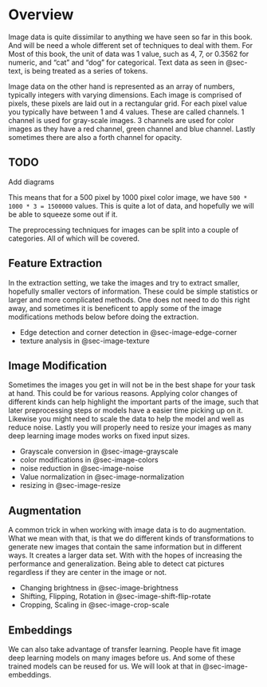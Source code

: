 # Overview {#sec-image}

Image data is quite dissimilar to anything we have seen so far in this book. And will be need a whole different set of techniques to deal with them. For Most of this book, the unit of data was 1 value, such as 4, 7, or 0.3562 for numeric, and "cat" and "dog" for categorical. Text data as seen in @sec-text, is being treated as a series of tokens.

Image data on the other hand is represented as an array of numbers, typically integers with varying dimensions. Each image is comprised of pixels, these pixels are laid out in a rectangular grid. For each pixel value you typically have between 1 and 4 values. These are called channels. 1 channel is used for gray-scale images. 3 channels are used for color images as they have a red channel, green channel and blue channel. Lastly sometimes there are also a forth channel for opacity.

::: {.callout-caution}
# TODO

Add diagrams
:::

This means that for a 500 pixel by 1000 pixel color image, we have `500 * 1000 * 3 = 1500000` values. This is quite a lot of data, and hopefully we will be able to squeeze some out if it.

The preprocessing techniques for images can be split into a couple of categories. All of which will be covered.

## Feature Extraction

In the extraction setting, we take the images and try to extract smaller, hopefully smaller vectors of information. These could be simple statistics or larger and more complicated methods. One does not need to do this right away, and sometimes it is beneficent to apply some of the image modifications methods below before doing the extraction.

- Edge detection and corner detection in @sec-image-edge-corner
- texture analysis in @sec-image-texture

## Image Modification

Sometimes the images you get in will not be in the best shape for your task at hand. This could be for various reasons. Applying color changes of different kinds can help highlight the important parts of the image, such that later preprocessing steps or models have a easier time picking up on it. Likewise you might need to scale the data to help the model and well as reduce noise. Lastly you will properly need to resize your images as many deep learning image modes works on fixed input sizes.

- Grayscale conversion in @sec-image-grayscale
- color modifications in @sec-image-colors
- noise reduction in @sec-image-noise
- Value normalization in @sec-image-normalization
- resizing in @sec-image-resize

## Augmentation

A common trick in when working with image data is to do augmentation. What we mean with that, is that we do different kinds of transformations to generate new images that contain the same information but in different ways. It creates a larger data set. With with the hopes of increasing the performance and generalization. Being able to detect cat pictures regardless if they are center in the image or not.

- Changing brightness in @sec-image-brightness
- Shifting, Flipping, Rotation in @sec-image-shift-flip-rotate
- Cropping, Scaling in @sec-image-crop-scale

## Embeddings

We can also take advantage of transfer learning. People have fit image deep learning models on many images before us. And some of these trained models can be reused for us. We will look at that in @sec-image-embeddings.
